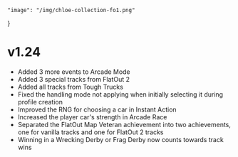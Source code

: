 	"image": "/img/chloe-collection-fo1.png"
}

# v1.24

- Added 3 more events to Arcade Mode
- Added 3 special tracks from FlatOut 2
- Added all tracks from Tough Trucks
- Fixed the handling mode not applying when initially selecting it during profile creation
- Improved the RNG for choosing a car in Instant Action
- Increased the player car's strength in Arcade Race
- Separated the FlatOut Map Veteran achievement into two achievements, one for vanilla tracks and one for FlatOut 2 tracks
- Winning in a Wrecking Derby or Frag Derby now counts towards track wins